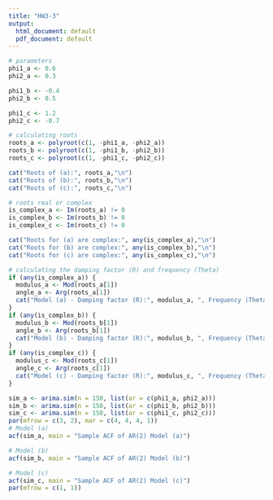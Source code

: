 ---
title: "HW3-3"
output:
  html_document: default
  pdf_document: default
---
```{r}
# parameters
phi1_a <- 0.6
phi2_a <- 0.3

phi1_b <- -0.4
phi2_b <- 0.5

phi1_c <- 1.2
phi2_c <- -0.7
```

```{r}
# calculating roots
roots_a <- polyroot(c(1, -phi1_a, -phi2_a))
roots_b <- polyroot(c(1, -phi1_b, -phi2_b))
roots_c <- polyroot(c(1, -phi1_c, -phi2_c))

cat("Roots of (a):", roots_a,"\n")
cat("Roots of (b):", roots_b,"\n")
cat("Roots of (c):", roots_c,"\n")

```

```{r}
# roots real or complex
is_complex_a <- Im(roots_a) != 0
is_complex_b <- Im(roots_b) != 0
is_complex_c <- Im(roots_c) != 0

cat("Roots for (a) are complex:", any(is_complex_a),"\n")
cat("Roots for (b) are complex:", any(is_complex_b),"\n")
cat("Roots for (c) are complex:", any(is_complex_c),"\n")
```

```{r}
# calculating the damping factor (R) and frequency (Theta)
if (any(is_complex_a)) {
  modulus_a <- Mod(roots_a[1])
  angle_a <- Arg(roots_a[1])
  cat("Model (a) - Damping factor (R):", modulus_a, ", Frequency (Theta):", angle_a, "\n")
}
if (any(is_complex_b)) {
  modulus_b <- Mod(roots_b[1])
  angle_b <- Arg(roots_b[1])
  cat("Model (b) - Damping factor (R):", modulus_b, ", Frequency (Theta):", angle_b, "\n")
}
if (any(is_complex_c)) {
  modulus_c <- Mod(roots_c[1])
  angle_c <- Arg(roots_c[1])
  cat("Model (c) - Damping factor (R):", modulus_c, ", Frequency (Theta):", angle_c, "\n")
}
```

```{r}
sim_a <- arima.sim(n = 150, list(ar = c(phi1_a, phi2_a)))
sim_b <- arima.sim(n = 150, list(ar = c(phi1_b, phi2_b)))
sim_c <- arima.sim(n = 150, list(ar = c(phi1_c, phi2_c)))
par(mfrow = c(3, 2), mar = c(4, 4, 4, 1))
# Model (a)
acf(sim_a, main = "Sample ACF of AR(2) Model (a)")

# Model (b)
acf(sim_b, main = "Sample ACF of AR(2) Model (b)")

# Model (c)
acf(sim_c, main = "Sample ACF of AR(2) Model (c)")
par(mfrow = c(1, 1))

```